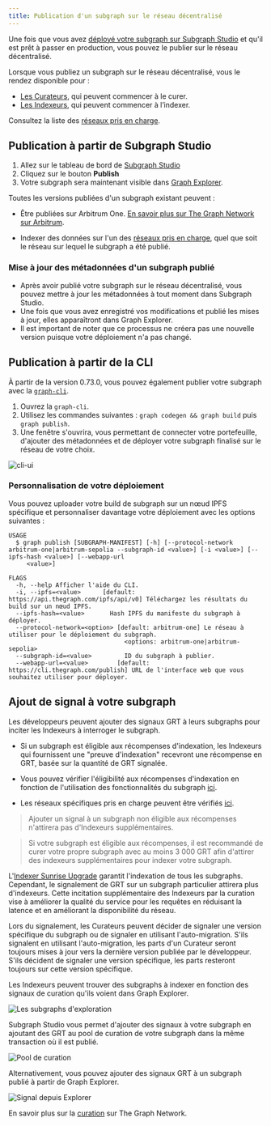 ```yaml
---
title: Publication d'un subgraph sur le réseau décentralisé
---
```


Une fois que vous avez [déployé votre subgraph sur Subgraph Studio](/deploying/deploying-a-subgraph-to-studio/) et qu'il est prêt à passer en production, vous pouvez le publier sur le réseau décentralisé.

Lorsque vous publiez un subgraph sur le réseau décentralisé, vous le rendez disponible pour :

- [Les Curateurs](/resources/roles/curating/), qui peuvent commencer à le curer.
- [Les Indexeurs](/indexing/overview/), qui peuvent commencer à l’indexer.

<VideoEmbed youtube="satdwdbvzAQ" />

Consultez la liste des [réseaux pris en charge](/supported-networks/).

## Publication à partir de Subgraph Studio

1. Allez sur le tableau de bord de [Subgraph Studio](https://thegraph.com/studio/)
2. Cliquez sur le bouton **Publish**
3. Votre subgraph sera maintenant visible dans [Graph Explorer](https://thegraph.com/explorer/).

Toutes les versions publiées d'un subgraph existant peuvent :

- Être publiées sur Arbitrum One. [En savoir plus sur The Graph Network sur Arbitrum](/archived/arbitrum/arbitrum-faq/).

- Indexer des données sur l'un des [réseaux pris en charge](/supported-networks/), quel que soit le réseau sur lequel le subgraph a été publié.

### Mise à jour des métadonnées d'un subgraph publié

- Après avoir publié votre subgraph sur le réseau décentralisé, vous pouvez mettre à jour les métadonnées à tout moment dans Subgraph Studio.
- Une fois que vous avez enregistré vos modifications et publié les mises à jour, elles apparaîtront dans Graph Explorer.
- Il est important de noter que ce processus ne créera pas une nouvelle version puisque votre déploiement n'a pas changé.

## Publication à partir de la CLI

À partir de la version 0.73.0, vous pouvez également publier votre subgraph avec la [`graph-cli`](https://github.com/graphprotocol/graph-tooling/tree/main/packages/cli).

1. Ouvrez la `graph-cli`.
2. Utilisez les commandes suivantes : `graph codegen && graph build` puis `graph publish`.
3. Une fenêtre s'ouvrira, vous permettant de connecter votre portefeuille, d'ajouter des métadonnées et de déployer votre subgraph finalisé sur le réseau de votre choix.

![cli-ui](/img/cli-ui.png)

### Personnalisation de votre déploiement

Vous pouvez uploader votre build de subgraph sur un nœud IPFS spécifique et personnaliser davantage votre déploiement avec les options suivantes :

```
USAGE
  $ graph publish [SUBGRAPH-MANIFEST] [-h] [--protocol-network arbitrum-one|arbitrum-sepolia --subgraph-id <value>] [-i <value>] [--ipfs-hash <value>] [--webapp-url
     <value>]

FLAGS
  -h, --help Afficher l'aide du CLI.
  -i, --ipfs=<value>      [default: https://api.thegraph.com/ipfs/api/v0] Téléchargez les résultats du build sur un nœud IPFS.
  --ipfs-hash=<value>       Hash IPFS du manifeste du subgraph à déployer.
  --protocol-network=<option> [default: arbitrum-one] Le réseau à utiliser pour le déploiement du subgraph.
                                <options: arbitrum-one|arbitrum-sepolia>
  --subgraph-id=<value>         ID du subgraph à publier.
  --webapp-url=<value>        [default: https://cli.thegraph.com/publish] URL de l'interface web que vous souhaitez utiliser pour déployer.

```

## Ajout de signal à votre subgraph

Les développeurs peuvent ajouter des signaux GRT à leurs subgraphs pour inciter les Indexeurs à interroger le subgraph.

- Si un subgraph est éligible aux récompenses d'indexation, les Indexeurs qui fournissent une "preuve d'indexation" recevront une récompense en GRT, basée sur la quantité de GRT signalée.

- Vous pouvez vérifier l'éligibilité aux récompenses d'indexation en fonction de l'utilisation des fonctionnalités du subgraph [ici](https://github.com/graphprotocol/indexer/blob/main/docs/feature-support-matrix.md).

- Les réseaux spécifiques pris en charge peuvent être vérifiés [ici](/supported-networks/).

> Ajouter un signal à un subgraph non éligible aux récompenses n'attirera pas d'Indexeurs supplémentaires.

> Si votre subgraph est éligible aux récompenses, il est recommandé de curer votre propre subgraph avec au moins 3 000 GRT afin d'attirer des indexeurs supplémentaires pour indexer votre subgraph.

L'[Indexer Sunrise Upgrade](/archived/sunrise/#what-is-the-upgrade-indexer) garantit l'indexation de tous les subgraphs. Cependant, le signalement de GRT sur un subgraph particulier attirera plus d'indexeurs. Cette incitation supplémentaire des Indexeurs par la curation vise à améliorer la qualité du service pour les requêtes en réduisant la latence et en améliorant la disponibilité du réseau.

Lors du signalement, les Curateurs peuvent décider de signaler une version spécifique du subgraph ou de signaler en utilisant l'auto-migration. S'ils signalent en utilisant l'auto-migration, les parts d'un Curateur seront toujours mises à jour vers la dernière version publiée par le développeur. S'ils décident de signaler une version spécifique, les parts resteront toujours sur cette version spécifique.

Les Indexeurs peuvent trouver des subgraphs à indexer en fonction des signaux de curation qu'ils voient dans Graph Explorer.

![Les subgraphs d'exploration](/img/explorer-subgraphs.png)

Subgraph Studio vous permet d'ajouter des signaux à votre subgraph en ajoutant des GRT au pool de curation de votre subgraph dans la même transaction où il est publié.

![Pool de curation](/img/curate-own-subgraph-tx.png)

Alternativement, vous pouvez ajouter des signaux GRT à un subgraph publié à partir de Graph Explorer.

![Signal depuis Explorer](/img/signal-from-explorer.png)

En savoir plus sur la [curation](/resources/roles/curating/) sur The Graph Network.
